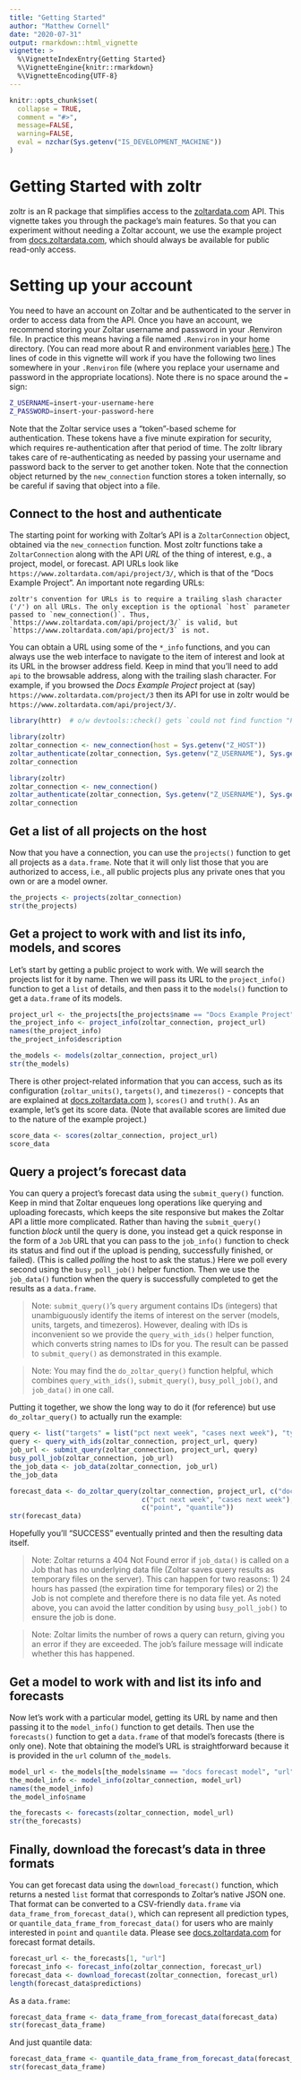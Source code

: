 ```yaml
---
title: "Getting Started"
author: "Matthew Cornell"
date: "2020-07-31"
output: rmarkdown::html_vignette
vignette: >
  %\VignetteIndexEntry{Getting Started}
  %\VignetteEngine{knitr::rmarkdown}
  %\VignetteEncoding{UTF-8}
---
```


```r
knitr::opts_chunk$set(
  collapse = TRUE,
  comment = "#>",
  message=FALSE, 
  warning=FALSE,
  eval = nzchar(Sys.getenv("IS_DEVELOPMENT_MACHINE"))
)
```


# Getting Started with zoltr

zoltr is an R package that simplifies access to the [zoltardata.com](https://www.zoltardata.com/) API. This vignette takes you through the package's main features. So that you can experiment without needing a Zoltar account, we use the example project from [docs.zoltardata.com](https://docs.zoltardata.com/), which should always be available for public read-only access.


# Setting up your account

You need to have an account on Zoltar and be authenticated to the server in order to access data from the API. Once you have an account, we recommend storing your Zoltar username and password in your .Renviron file. In practice this means having a file named `.Renviron` in your home directory. (You can read more about R and environment variables [here](https://db.rstudio.com/best-practices/managing-credentials/#use-environment-variables).) The lines of code in this vignette will work if you have the following two lines somewhere in your `.Renviron` file (where you replace your username and password in the appropriate locations). Note there is no space around the `=` sign:

```bash
Z_USERNAME=insert-your-username-here
Z_PASSWORD=insert-your-password-here
```

Note that the Zoltar service uses a "token"-based scheme for authentication. These tokens have a five minute expiration for security, which requires re-authentication after that period of time. The zoltr library takes care of re-authenticating as needed by passing your username and password back to the server to get another token. Note that the connection object returned by the `new_connection` function stores a token internally, so be careful if saving that object into a file.


## Connect to the host and authenticate

The starting point for working with Zoltar's API is a `ZoltarConnection` object, obtained via the `new_connection` function. Most zoltr functions take a `ZoltarConnection` along with the API _URL_ of the thing of interest, e.g., a project, model, or forecast. API URLs look like `https://www.zoltardata.com/api/project/3/`, which is that of the "Docs Example Project". An important note regarding URLs:

    zoltr's convention for URLs is to require a trailing slash character ('/') on all URLs. The only exception is the optional `host` parameter passed to `new_connection()`. Thus, `https://www.zoltardata.com/api/project/3/` is valid, but `https://www.zoltardata.com/api/project/3` is not.

You can obtain a URL using some of the `*_info` functions, and you can always use the web interface to navigate to the item of interest and look at its URL in the browser address field. Keep in mind that you'll need to add `api` to the browsable address, along with the trailing slash character. For example, if you browsed the _Docs Example Project_ project at (say) `https://www.zoltardata.com/project/3` then its API for use in zoltr would be `https://www.zoltardata.com/api/project/3/`.


<!-- run but don't show. NB: will run only if above eval=TRUE -->
```r
library(httr)  # o/w devtools::check() gets `could not find function "POST"` error
```

<!-- run but don't show. NB: will run only if above eval=TRUE -->
```r
library(zoltr)
zoltar_connection <- new_connection(host = Sys.getenv("Z_HOST"))
zoltar_authenticate(zoltar_connection, Sys.getenv("Z_USERNAME"), Sys.getenv("Z_PASSWORD"))
zoltar_connection
```

<!-- show but don't run-->
```r
library(zoltr)
zoltar_connection <- new_connection()
zoltar_authenticate(zoltar_connection, Sys.getenv("Z_USERNAME"), Sys.getenv("Z_PASSWORD"))
zoltar_connection
```


## Get a list of all projects on the host

Now that you have a connection, you can use the `projects()` function to get all projects as a `data.frame`. Note that it will only list those that you are authorized to access, i.e., all public projects plus any private ones that you own or are a model owner.

```r
the_projects <- projects(zoltar_connection)
str(the_projects)
```


## Get a project to work with and list its info, models, and scores

Let's start by getting a public project to work with. We will search the projects list for it by name. Then we will pass its URL to the `project_info()` function to get a `list` of details, and then pass it to the `models()` function to get a `data.frame` of its models.

```r
project_url <- the_projects[the_projects$name == "Docs Example Project", "url"]
the_project_info <- project_info(zoltar_connection, project_url)
names(the_project_info)
the_project_info$description

the_models <- models(zoltar_connection, project_url)
str(the_models)
```

There is other project-related information that you can access, such as its configuration (`zoltar_units()`, `targets()`, and `timezeros()` - concepts that are explained at [docs.zoltardata.com](https://docs.zoltardata.com/) ), `scores()` and `truth()`. As an example, let's get its score data. (Note that available scores are limited due to the nature of the example project.)

```r
score_data <- scores(zoltar_connection, project_url)
score_data
```


## Query a project's forecast data

You can query a project's forecast data using the `submit_query()` function. Keep in mind that Zoltar enqueues long operations like querying and uploading forecasts, which keeps the site responsive but makes the Zoltar API a little more complicated. Rather than having the `submit_query()` function _block_ until the query is done, you instead get a quick response in the form of a `Job` URL that you can pass to the `job_info()` function to check its status and find out if the upload is pending, successfully finished, or failed). (This is called _polling_ the host to ask the status.) Here we poll every second using the `busy_poll_job()` helper function. Then we use the `job_data()` function when the query is successfully completed to get the results as a `data.frame`.

> Note: `submit_query()`'s `query` argument contains IDs (integers) that unambiguously identify the items of interest on the server (models, units, targets, and timezeros). However, dealing with IDs is inconvenient so we provide the `query_with_ids()` helper function, which converts string names to IDs for you. The result can be passed to `submit_query()` as demonstrated in this example.

> Note: You may find the `do_zoltar_query()` function helpful, which combines `query_with_ids()`, `submit_query()`, `busy_poll_job()`, and `job_data()` in one call.

Putting it together, we show the long way to do it (for reference) but use `do_zoltar_query()` to actually run the example:

<!-- show but don't run-->
```r
query <- list("targets" = list("pct next week", "cases next week"), "types" = list("point"))
query <- query_with_ids(zoltar_connection, project_url, query)
job_url <- submit_query(zoltar_connection, project_url, query)
busy_poll_job(zoltar_connection, job_url)
the_job_data <- job_data(zoltar_connection, job_url)
the_job_data
```

```r
forecast_data <- do_zoltar_query(zoltar_connection, project_url, c("docs forecast model"), 
                                 c("pct next week", "cases next week"), c("2011-10-02", "2011-10-09", "2011-10-16"),
                                 c("point", "quantile"))
str(forecast_data)
```

Hopefully you'll "SUCCESS" eventually printed and then the resulting data itself.

> Note: Zoltar returns a 404 Not Found error if `job_data()` is called on a Job that has no underlying data file (Zoltar saves query results as temporary files on the server). This can happen for two reasons: 1) 24 hours has passed (the expiration time for temporary files) or 2) the Job is not complete and therefore there is no data file yet. As noted above, you can avoid the latter condition by using `busy_poll_job()` to ensure the job is done.

> Note: Zoltar limits the number of rows a query can return, giving you an error if they are exceeded. The job's failure message will indicate whether this has happened.


## Get a model to work with and list its info and forecasts

Now let's work with a particular model, getting its URL by name and then passing it to the `model_info()` function to get details. Then use the `forecasts()` function to get a `data.frame` of that model's forecasts (there is only one). Note that obtaining the model's URL is straightforward because it is provided in the `url` column of `the_models`.

```r
model_url <- the_models[the_models$name == "docs forecast model", "url"]
the_model_info <- model_info(zoltar_connection, model_url)
names(the_model_info)
the_model_info$name

the_forecasts <- forecasts(zoltar_connection, model_url)
str(the_forecasts)
```


## Finally, download the forecast's data in three formats

You can get forecast data using the `download_forecast()` function, which returns a nested `list` format that corresponds to Zoltar's native JSON one. That format can be converted to a CSV-friendly `data.frame` via `data_frame_from_forecast_data()`, which can represent all prediction types, or `quantile_data_frame_from_forecast_data()` for users who are mainly interested in `point` and `quantile` data. Please see [docs.zoltardata.com](https://docs.zoltardata.com/) for forecast format details.

```r
forecast_url <- the_forecasts[1, "url"]
forecast_info <- forecast_info(zoltar_connection, forecast_url)
forecast_data <- download_forecast(zoltar_connection, forecast_url)
length(forecast_data$predictions)
```

As a `data.frame`:

```r
forecast_data_frame <- data_frame_from_forecast_data(forecast_data)
str(forecast_data_frame)
```

And just quantile data:

```r
forecast_data_frame <- quantile_data_frame_from_forecast_data(forecast_data)
str(forecast_data_frame)
```
